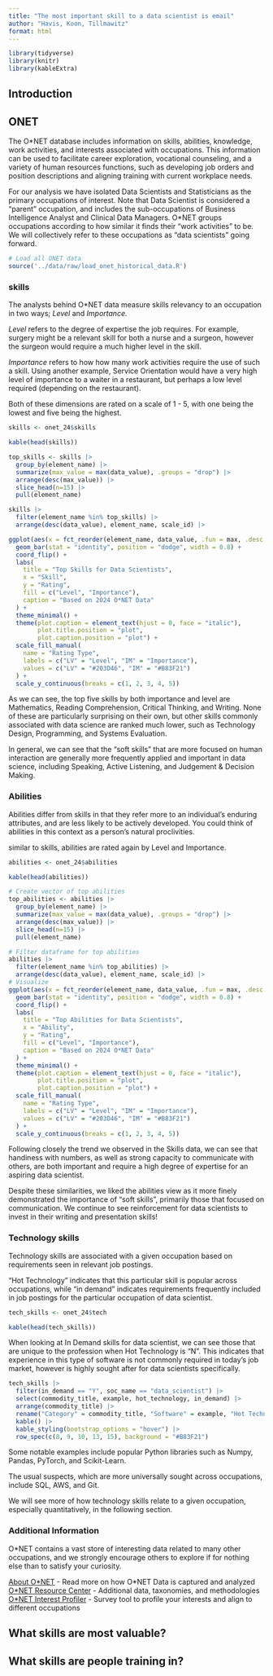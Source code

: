 ```yaml
---
title: "The most important skill to a data scientist is email"
author: "Havis, Koon, Tillmawitz"
format: html
---
```


```r
library(tidyverse)
library(knitr)
library(kableExtra)
```


## Introduction

## ONET

The O*NET database includes information on skills, abilities, knowledge, work activities, and interests associated with occupations. This information can be used to facilitate career exploration, vocational counseling, and a variety of human resources functions, such as developing job orders and position descriptions and aligning training with current workplace needs.

For our analysis we have isolated Data Scientists and Statisticians as the primary occupations of interest. Note that Data Scientist is considered a "parent" occupation, and includes the sub-occupations of Business Intelligence Analyst and Clinical Data Managers. O\*NET groups occupations according to how similar it finds their "work activities" to be. We will collectively refer to these occupations as "data scientists" going forward.

```r
# Load all ONET data
source('../data/raw/load_onet_historical_data.R')
```


### skills

The analysts behind O\*NET data measure skills relevancy to an occupation in two ways; *Level* and *Importance.*

*Level* refers to the degree of expertise the job requires. For example, surgery might be a relevant skill for both a nurse and a surgeon, however the surgeon would require a much higher level in the skill.

*Importance* refers to how how many work activities require the use of such a skill. Using another example, Service Orientation would have a very high level of importance to a waiter in a restaurant, but perhaps a low level  required (depending on the restaurant).

Both of these dimensions are rated on a scale of 1 - 5, with one being the lowest and five being the highest.

```r
skills <- onet_24$skills

kable(head(skills))
```



```r
top_skills <- skills |> 
  group_by(element_name) |> 
  summarize(max_value = max(data_value), .groups = "drop") |> 
  arrange(desc(max_value)) |> 
  slice_head(n=15) |> 
  pull(element_name)

skills |> 
  filter(element_name %in% top_skills) |> 
  arrange(desc(data_value), element_name, scale_id) |> 

ggplot(aes(x = fct_reorder(element_name, data_value, .fun = max, .desc = FALSE), y = data_value, fill = scale_id)) +
  geom_bar(stat = "identity", position = "dodge", width = 0.8) +
  coord_flip() +
  labs(
    title = "Top Skills for Data Scientists",
    x = "Skill",
    y = "Rating",
    fill = c("Level", "Importance"),
    caption = "Based on 2024 O*NET Data"
  ) +
  theme_minimal() +
  theme(plot.caption = element_text(hjust = 0, face = "italic"),
        plot.title.position = "plot",
        plot.caption.position = "plot") +
  scale_fill_manual(
    name = "Rating Type",
    labels = c("LV" = "Level", "IM" = "Importance"),
    values = c("LV" = "#203D46", "IM" = "#B83F21")
  ) +
  scale_y_continuous(breaks = c(1, 2, 3, 4, 5))
```

As we can see, the top five skills by both importance and level are Mathematics, Reading Comprehension, Critical Thinking, and Writing. None of these are particularly surprising on their own, but other skills commonly associated with data science are ranked much lower, such as Technology Design, Programming, and Systems Evaluation.

In general, we can see that the "soft skills" that are more focused on human interaction are generally more frequently applied and important in data science, including Speaking, Active Listening, and Judgement & Decision Making.

### Abilities

Abilities differ from skills in that they refer more to an individual's enduring attributes, and are less likely to be actively developed. You could think of abilities in this context as a person's natural proclivities.

similar to skills, abilities are rated again by Level and Importance.

```r
abilities <- onet_24$abilities

kable(head(abilities))
```

```r
# Create vector of top abilities
top_abilities <- abilities |> 
  group_by(element_name) |> 
  summarize(max_value = max(data_value), .groups = "drop") |> 
  arrange(desc(max_value)) |> 
  slice_head(n=15) |> 
  pull(element_name)

# Filter dataframe for top abilities
abilities |> 
  filter(element_name %in% top_abilities) |> 
  arrange(desc(data_value), element_name, scale_id) |> 
# Visualize
ggplot(aes(x = fct_reorder(element_name, data_value, .fun = max, .desc = FALSE), y = data_value, fill = scale_id)) +
  geom_bar(stat = "identity", position = "dodge", width = 0.8) +
  coord_flip() +
  labs(
    title = "Top Abilities for Data Scientists",
    x = "Ability",
    y = "Rating",
    fill = c("Level", "Importance"),
    caption = "Based on 2024 O*NET Data"
  ) +
  theme_minimal() +
  theme(plot.caption = element_text(hjust = 0, face = "italic"),
        plot.title.position = "plot",
        plot.caption.position = "plot") +
  scale_fill_manual(
    name = "Rating Type",
    labels = c("LV" = "Level", "IM" = "Importance"),
    values = c("LV" = "#203D46", "IM" = "#B83F21")
  ) +
  scale_y_continuous(breaks = c(1, 2, 3, 4, 5))
```

Following closely the trend we observed in the Skills data, we can see that handiness with numbers, as well as strong capacity to communicate with others, are both important and require a high degree of expertise for an aspiring data scientist.

Despite these similarities, we liked the abilities view as it more finely demonstrated the importance of "soft skills", primarily those that focused on communication. We continue to see reinforcement for data scientists to invest in their writing and presentation skills!

### Technology skills

Technology skills are associated with a given occupation based on requirements seen in relevant job postings. 

"Hot Technology" indicates that this particular skill is popular across occupations, while "in demand" indicates requirements frequently included in job postings for the particular occupation of data scientist.

```r
tech_skills <- onet_24$tech

kable(head(tech_skills))
```

When looking at In Demand skills for data scientist, we can see those that are unique to the profession when Hot Technology is "N". This indicates that experience in this type of software is not commonly required in today's job market, however is highly sought after for data scientists specifically.

```r
tech_skills |>  
  filter(in_demand == "Y", soc_name == "data_scientist") |> 
  select(commodity_title, example, hot_technology, in_demand) |> 
  arrange(commodity_title) |> 
  rename("Category" = commodity_title, "Software" = example, "Hot Technology" = hot_technology, "In Demand" = in_demand) |> 
  kable() |> 
  kable_styling(bootstrap_options = "hover") |> 
  row_spec(c(8, 9, 10, 13, 15), background = "#B83F21")
```

Some notable examples include popular Python libraries such as Numpy, Pandas, PyTorch, and Scikit-Learn. 

The usual suspects, which are more universally sought across occupations, include SQL, AWS, and Git.

We will see more of how technology skills relate to a given occupation, especially quantitatively, in the following section.


### Additional Information

O\*NET contains a vast store of interesting data related to many other occupations, and we strongly encourage others to explore if for nothing else than to satisfy your curiosity.

[About O\*NET](https://www.onetcenter.org/overview.html) - Read more on how O*NET Data is captured and analyzed
[O\*NET Resource Center](https://www.onetcenter.org/) - Additional data, taxonomies, and methodologies
[O\*NET Interest Profiler](https://www.onetcenter.org/IP.html#web-based) - Survey tool to profile your interests and align to different occupations

## What skills are most valuable?



## What skills are people training in?



